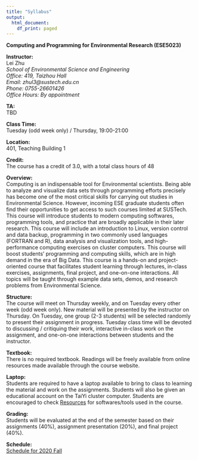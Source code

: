 ```yaml
---
title: "Syllabus"
output:
  html_document:
    df_print: paged
---
```

**Computing and Programming for Environmental Research (ESE5023)**

**Instructor:**  
Lei Zhu  
*School of Environmental Science and Engineering  
Office: 419, Taizhou Hall  
Email: zhul3@sustech.edu.cn  
Phone: 0755-26601426  
Office Hours: By appointment*  

**TA:**    
TBD

**Class Time:**   
Tuesday (odd week only) / Thursday, 19:00-21:00

**Location:**   
401, Teaching Building 1

**Credit:**   
The course has a credit of 3.0, with a total class hours of 48

**Overview:**   
Computing is an indispensable tool for Environmental scientists. Being able to analyze and visualize data sets through programming efforts precisely has become one of the most critical skills for carrying out studies in Environmental Science. However, incoming ESE graduate students often find their opportunities to get access to such courses limited at SUSTech. This course will introduce students to modern computing softwares, programming tools, and practice that are broadly applicable in their later research. This course will include an introduction to Linux, version control and data backup, programming in two commonly used languages (FORTRAN and R), data analysis and visualization tools, and high-performance computing exercises on cluster computers. This course will boost students’ programming and computing skills, which are in high demand in the era of Big Data. This course is a hands-on and project-oriented course that facilitates student learning through lectures, in-class exercises, assignments, final project, and one-on-one interactions. All topics will be taught through example data sets, demos, and research problems from Environmental Science.  

**Structure:**   
The course will meet on Thursday weekly, and on Tuesday every other week (odd week only). New material will be presented by the instructor on Thursday. On Tuesday, one group (2-3 students) will be selected randomly to present their assignment in progress. Tuesday class time will be devoted to discussing / critiquing their work, interactive in-class work on the assignment, and one-on-one interactions between students and the  instructor.

**Textbook:**   
There is no required textbook. Readings will be freely available from online resources made available through the course website.

**Laptop:**   
Students are required to have a laptop available to bring to class to learning the material and work on the assignments. Students will also be given an educational account on the TaiYi cluster computer. Students are encouraged to check [Resources](https://zhu-group.github.io/ese5023/Resource.html) for softwares/tools used in the course.

**Grading:**   
Students will be evaluated at the end of the semester based on their assignments (40%), assignment presentation (20%), and final project (40%).

**Schedule:**  
[Schedule for 2020 Fall](https://zhu-group.github.io/ese5023/Schedule.html) 